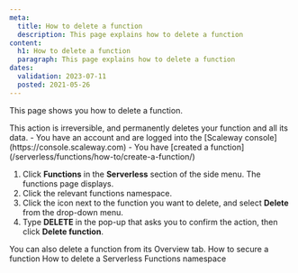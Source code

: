 ```yaml
---
meta:
  title: How to delete a function
  description: This page explains how to delete a function
content:
  h1: How to delete a function
  paragraph: This page explains how to delete a function
dates:
  validation: 2023-07-11
  posted: 2021-05-26
---
```


This page shows you how to delete a function.

<Macro id="iam-requirements" />

<Message type="important">
  This action is irreversible, and permanently deletes your function and all its data.
</Message>

<Message type="requirement">
  - You have an account and are logged into the [Scaleway console](https://console.scaleway.com)
  - You have [created a function](/serverless/functions/how-to/create-a-function/)
</Message>

1. Click **Functions** in the **Serverless** section of the side menu. The functions page displays.
2. Click the relevant functions namespace.
2. Click the <Icon name="more" /> icon next to the function you want to delete, and select **Delete** from the drop-down menu. 
3. Type **DELETE** in the pop-up that asks you to confirm the action, then click **Delete function**.

<Message type="tip">
  You can also delete a function from its Overview tab.
</Message>

<Navigation>
  <PreviousButton to="/serverless/functions/how-to/secure-a-function/">How to secure a function</PreviousButton>
  <NextButton to="/serverless/functions/how-to/delete-a-functions-namespace/">How to delete a Serverless Functions namespace</NextButton>
</Navigation>
